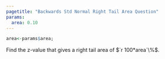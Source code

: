 ```yaml
---
pagetitle: "Backwards Std Normal Right Tail Area Question"
params:
  area: 0.10
---
```


```r
area<-params$area; 
```

Find the z-value that gives a right tail area of $`r 100*area`\%$.
